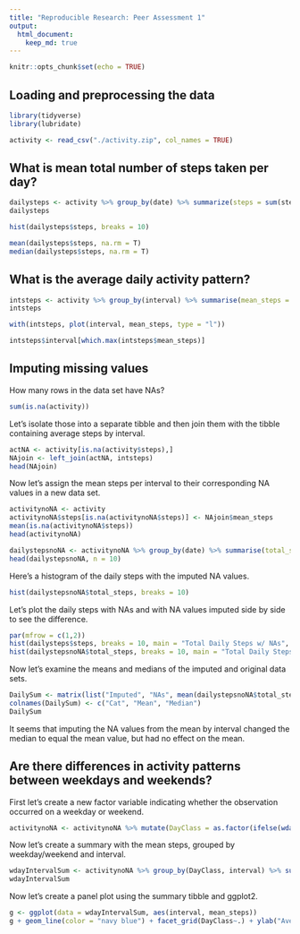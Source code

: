 ```yaml
---
title: "Reproducible Research: Peer Assessment 1"
output: 
  html_document:
    keep_md: true
---
```


```r
knitr::opts_chunk$set(echo = TRUE)
```

## Loading and preprocessing the data

```r
library(tidyverse)
library(lubridate)
```

```r
activity <- read_csv("./activity.zip", col_names = TRUE)
```

## What is mean total number of steps taken per day?

```r
dailysteps <- activity %>% group_by(date) %>% summarize(steps = sum(steps))
dailysteps
```
```r
hist(dailysteps$steps, breaks = 10)
```

```r
mean(dailysteps$steps, na.rm = T)
median(dailysteps$steps, na.rm = T)
```

## What is the average daily activity pattern?

```r
intsteps <- activity %>% group_by(interval) %>% summarise(mean_steps = mean(steps, na.rm = T))
intsteps
```

```r
with(intsteps, plot(interval, mean_steps, type = "l"))
```

```r
intsteps$interval[which.max(intsteps$mean_steps)]
```

## Imputing missing values

How many rows in the data set have NAs?

```r
sum(is.na(activity))
```

Let's isolate those into a separate tibble and then join them with the tibble containing average steps by interval.

```r
actNA <- activity[is.na(activity$steps),]
NAjoin <- left_join(actNA, intsteps)
head(NAjoin)
```

Now let's assign the mean steps per interval to their corresponding NA values in a new data set.

```r
activitynoNA <- activity
activitynoNA$steps[is.na(activitynoNA$steps)] <- NAjoin$mean_steps
mean(is.na(activitynoNA$steps))
head(activitynoNA)
```

```r
dailystepsnoNA <- activitynoNA %>% group_by(date) %>% summarise(total_steps = sum(steps))
head(dailystepsnoNA, n = 10)
```

Here's a histogram of the daily steps with the imputed NA values.

```r
hist(dailystepsnoNA$total_steps, breaks = 10)
```

Let's plot the daily steps with NAs and with NA values imputed side by side to see the difference.

```r
par(mfrow = c(1,2))
hist(dailysteps$steps, breaks = 10, main = "Total Daily Steps w/ NAs", xlab = "Total Steps", ylim = c(0,25))
hist(dailystepsnoNA$total_steps, breaks = 10, main = "Total Daily Steps, Imputed NAs", xlab = "Total Steps", ylim = c(0,25))
```

Now let's examine the means and medians of the imputed and original data sets.

```r
DailySum <- matrix(list("Imputed", "NAs", mean(dailystepsnoNA$total_steps), mean(dailysteps$steps, na.rm = T), median(dailystepsnoNA$total_steps), median(dailysteps$steps, na.rm = T)), 2, 3)
colnames(DailySum) <- c("Cat", "Mean", "Median")
DailySum
```

It seems that imputing the NA values from the mean by interval changed the median to equal the mean value, but had no effect on the mean.

## Are there differences in activity patterns between weekdays and weekends?

First let's create a new factor variable indicating whether the observation occurred on a weekday or weekend.

```r
activitynoNA <- activitynoNA %>% mutate(DayClass = as.factor(ifelse(wday(ymd(date)) %in% c(1,7), "weekend", "weekday"))) %>% select(steps, date, interval, DayClass)
```

Now let's create a summary with the mean steps, grouped by weekday/weekend and interval.

```r
wdayIntervalSum <- activitynoNA %>% group_by(DayClass, interval) %>% summarise(mean_steps = mean(steps))
wdayIntervalSum
```

Now let's create a panel plot using the summary tibble and ggplot2.

```r
g <- ggplot(data = wdayIntervalSum, aes(interval, mean_steps))
g + geom_line(color = "navy blue") + facet_grid(DayClass~.) + ylab("Average Steps") + ggtitle("Average steps per interval on weekdays & weekends") + theme_bw()
```
